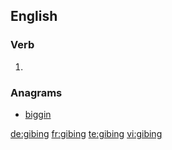 ==English==

===Verb===
{{head|en|present participle}}

# {{present participle of|gibe|lang=en}}

===Anagrams===
* [[biggin#English|biggin]]

[[de:gibing]]
[[fr:gibing]]
[[te:gibing]]
[[vi:gibing]]
